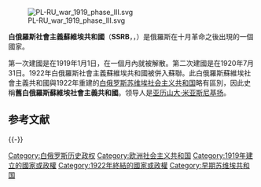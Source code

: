 {{Infobox country}}
{{distinguish|白俄羅斯蘇維埃社會主義共和國}}

[[File:PL-RU_war_1919_phase_III.svg|thumb]]

'''白俄羅斯社會主義蘇維埃共和國'''（'''SSRB'''，{{lang-be|Савецкая Сацыялiстычная Рэспублiка Беларусь}}，{{lang-ru|Социалистическая Советская Республика Белоруссия, ССРБ}}）是俄羅斯在十月革命之後出現的一個國家。

第一次建國是在1919年1月1日，在一個月內就被解散。第二次建國是在1920年7月31日。1922年白俄羅斯社會主義蘇維埃共和國被併入蘇聯。此白俄羅斯蘇維埃社會主義共和國與1922年重建的[[白俄罗斯苏维埃社会主义共和国|白俄罗斯苏维埃社会主义共和国]]略有區別，因此史稱'''舊白俄羅斯蘇維埃社會主義共和國'''。领导人是[[亚历山大·米亚斯尼基扬|亚历山大·米亚斯尼基扬]]。

== 参考文献 ==
{{Reflist}}

{{-}}
{{俄国革命国家}}

[[Category:白俄罗斯历史政权|Category:白俄罗斯历史政权]]
[[Category:欧洲社会主义共和国|Category:欧洲社会主义共和国]]
[[Category:1919年建立的國家或政權|Category:1919年建立的國家或政權]]
[[Category:1922年終結的國家或政權|Category:1922年終結的國家或政權]]
[[Category:早期苏维埃共和国|Category:早期苏维埃共和国]]